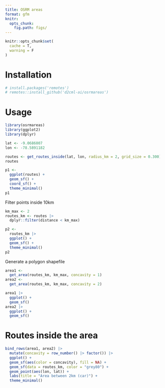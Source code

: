 ```yaml
---
title: OSRM areas
format: gfm
knitr:
  opts_chunk: 
    fig.path: figs/
---
```


```r
knitr::opts_chunk$set(
  cache = T, 
  warning = F
)
```


# Installation

```r
# install.packages('remotes')
# remotes::install_github('d2cml-ai/osrmareas')
```

# Usage

```r
library(osrmareas)
library(ggplot2)
library(dplyr)
```


```r
lat <- -9.0686007
lon <- -78.5891182

routes <- get_routes_inside(lat, lon, radius_km = 2, grid_size = 0.300)
routes
```

```r
p1 <- 
  ggplot(routes) + 
  geom_sf() + 
  coord_sf() +
  theme_minimal()
p1
```

Filter points inside 10km 


```r
km_max <- 2
routes_km <- routes |> 
  dplyr::filter(distance < km_max) 

p2 <- 
  routes_km |> 
  ggplot() +
  geom_sf() +
  theme_minimal()
p2
```

Generate a polygon shapefile

```r
area1 <- 
  get_area(routes_km, km_max, concavity = 1) 
area2 <- 
  get_area(routes_km, km_max, concavity = 2)

area1 |> 
  ggplot() +
  geom_sf()
area2 |> 
  ggplot() +
  geom_sf()
```

# Routes inside the area


```r
bind_rows(area1, area2) |> 
  mutate(concavity = row_number() |> factor()) |> 
  ggplot() +
  geom_sf(aes(color = concavity), fill = NA) +
  geom_sf(data = routes_km, color = "grey80") +
  geom_point(aes(lon, lat)) +
  labs(title = "Area between 2km (car)") +
  theme_minimal() 
```

